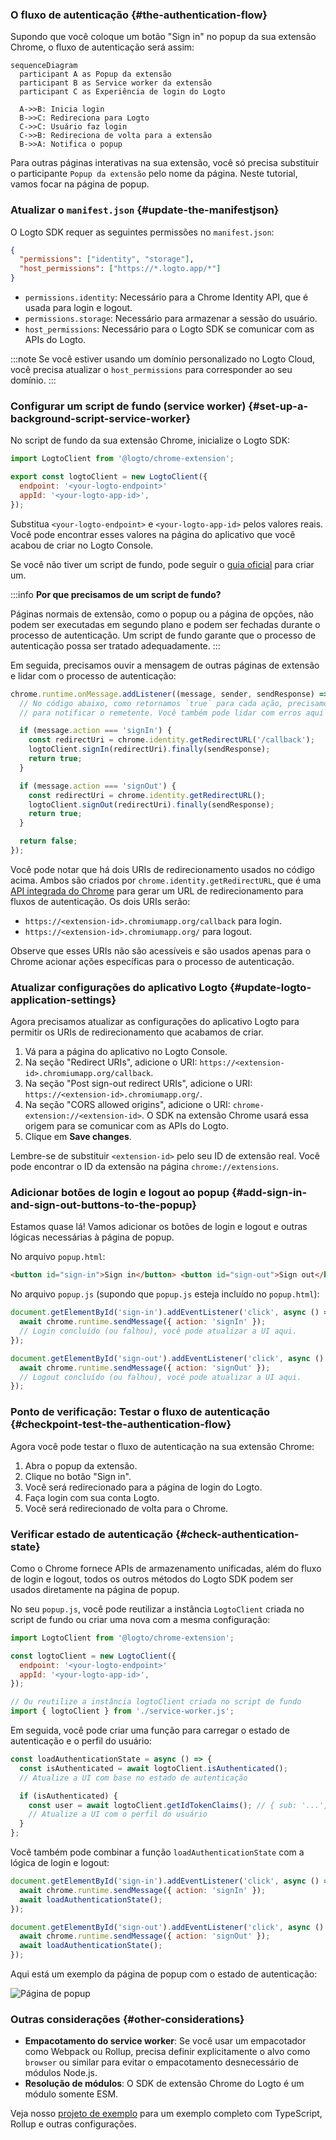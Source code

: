
### O fluxo de autenticação \{#the-authentication-flow}

Supondo que você coloque um botão "Sign in" no popup da sua extensão Chrome, o fluxo de autenticação será assim:

```mermaid
sequenceDiagram
  participant A as Popup da extensão
  participant B as Service worker da extensão
  participant C as Experiência de login do Logto

  A->>B: Inicia login
  B->>C: Redireciona para Logto
  C->>C: Usuário faz login
  C->>B: Redireciona de volta para a extensão
  B->>A: Notifica o popup
```

Para outras páginas interativas na sua extensão, você só precisa substituir o participante `Popup da extensão` pelo nome da página. Neste tutorial, vamos focar na página de popup.

<RegardingRedirectBasedSignIn />

### Atualizar o `manifest.json` \{#update-the-manifestjson}

O Logto SDK requer as seguintes permissões no `manifest.json`:

```json title="manifest.json"
{
  "permissions": ["identity", "storage"],
  "host_permissions": ["https://*.logto.app/*"]
}
```

- `permissions.identity`: Necessário para a Chrome Identity API, que é usada para login e logout.
- `permissions.storage`: Necessário para armazenar a sessão do usuário.
- `host_permissions`: Necessário para o Logto SDK se comunicar com as APIs do Logto.

:::note
Se você estiver usando um domínio personalizado no Logto Cloud, você precisa atualizar o `host_permissions` para corresponder ao seu domínio.
:::

### Configurar um script de fundo (service worker) \{#set-up-a-background-script-service-worker}

No script de fundo da sua extensão Chrome, inicialize o Logto SDK:

```js title="service-worker.js"
import LogtoClient from '@logto/chrome-extension';

export const logtoClient = new LogtoClient({
  endpoint: '<your-logto-endpoint>'
  appId: '<your-logto-app-id>',
});
```

Substitua `<your-logto-endpoint>` e `<your-logto-app-id>` pelos valores reais. Você pode encontrar esses valores na página do aplicativo que você acabou de criar no Logto Console.

Se você não tiver um script de fundo, pode seguir o [guia oficial](https://developer.chrome.com/docs/extensions/develop/concepts/service-workers/basics) para criar um.

:::info
**Por que precisamos de um script de fundo?**

Páginas normais de extensão, como o popup ou a página de opções, não podem ser executadas em segundo plano e podem ser fechadas durante o processo de autenticação. Um script de fundo garante que o processo de autenticação possa ser tratado adequadamente.
:::

Em seguida, precisamos ouvir a mensagem de outras páginas de extensão e lidar com o processo de autenticação:

```js title="service-worker.js"
chrome.runtime.onMessage.addListener((message, sender, sendResponse) => {
  // No código abaixo, como retornamos `true` para cada ação, precisamos chamar `sendResponse`
  // para notificar o remetente. Você também pode lidar com erros aqui ou usar outras maneiras de notificar o remetente.

  if (message.action === 'signIn') {
    const redirectUri = chrome.identity.getRedirectURL('/callback');
    logtoClient.signIn(redirectUri).finally(sendResponse);
    return true;
  }

  if (message.action === 'signOut') {
    const redirectUri = chrome.identity.getRedirectURL();
    logtoClient.signOut(redirectUri).finally(sendResponse);
    return true;
  }

  return false;
});
```

Você pode notar que há dois URIs de redirecionamento usados no código acima. Ambos são criados por `chrome.identity.getRedirectURL`, que é uma [API integrada do Chrome](https://developer.chrome.com/docs/extensions/reference/api/identity#method-getRedirectURL) para gerar um URL de redirecionamento para fluxos de autenticação. Os dois URIs serão:

- `https://<extension-id>.chromiumapp.org/callback` para login.
- `https://<extension-id>.chromiumapp.org/` para logout.

Observe que esses URIs não são acessíveis e são usados apenas para o Chrome acionar ações específicas para o processo de autenticação.

### Atualizar configurações do aplicativo Logto \{#update-logto-application-settings}

Agora precisamos atualizar as configurações do aplicativo Logto para permitir os URIs de redirecionamento que acabamos de criar.

1. Vá para a página do aplicativo no Logto Console.
2. Na seção "Redirect URIs", adicione o URI: `https://<extension-id>.chromiumapp.org/callback`.
3. Na seção "Post sign-out redirect URIs", adicione o URI: `https://<extension-id>.chromiumapp.org/`.
4. Na seção "CORS allowed origins", adicione o URI: `chrome-extension://<extension-id>`. O SDK na extensão Chrome usará essa origem para se comunicar com as APIs do Logto.
5. Clique em **Save changes**.

Lembre-se de substituir `<extension-id>` pelo seu ID de extensão real. Você pode encontrar o ID da extensão na página `chrome://extensions`.

### Adicionar botões de login e logout ao popup \{#add-sign-in-and-sign-out-buttons-to-the-popup}

Estamos quase lá! Vamos adicionar os botões de login e logout e outras lógicas necessárias à página de popup.

No arquivo `popup.html`:

```html title="popup.html"
<button id="sign-in">Sign in</button> <button id="sign-out">Sign out</button>
```

No arquivo `popup.js` (supondo que `popup.js` esteja incluído no `popup.html`):

```js title="popup.js"
document.getElementById('sign-in').addEventListener('click', async () => {
  await chrome.runtime.sendMessage({ action: 'signIn' });
  // Login concluído (ou falhou), você pode atualizar a UI aqui.
});

document.getElementById('sign-out').addEventListener('click', async () => {
  await chrome.runtime.sendMessage({ action: 'signOut' });
  // Logout concluído (ou falhou), você pode atualizar a UI aqui.
});
```

### Ponto de verificação: Testar o fluxo de autenticação \{#checkpoint-test-the-authentication-flow}

Agora você pode testar o fluxo de autenticação na sua extensão Chrome:

1. Abra o popup da extensão.
2. Clique no botão "Sign in".
3. Você será redirecionado para a página de login do Logto.
4. Faça login com sua conta Logto.
5. Você será redirecionado de volta para o Chrome.

### Verificar estado de autenticação \{#check-authentication-state}

Como o Chrome fornece APIs de armazenamento unificadas, além do fluxo de login e logout, todos os outros métodos do Logto SDK podem ser usados diretamente na página de popup.

No seu `popup.js`, você pode reutilizar a instância `LogtoClient` criada no script de fundo ou criar uma nova com a mesma configuração:

```js title="popup.js"
import LogtoClient from '@logto/chrome-extension';

const logtoClient = new LogtoClient({
  endpoint: '<your-logto-endpoint>'
  appId: '<your-logto-app-id>',
});

// Ou reutilize a instância logtoClient criada no script de fundo
import { logtoClient } from './service-worker.js';
```

Em seguida, você pode criar uma função para carregar o estado de autenticação e o perfil do usuário:

```js title="popup.js"
const loadAuthenticationState = async () => {
  const isAuthenticated = await logtoClient.isAuthenticated();
  // Atualize a UI com base no estado de autenticação

  if (isAuthenticated) {
    const user = await logtoClient.getIdTokenClaims(); // { sub: '...', email: '...', ... }
    // Atualize a UI com o perfil do usuário
  }
};
```

Você também pode combinar a função `loadAuthenticationState` com a lógica de login e logout:

```js title="popup.js"
document.getElementById('sign-in').addEventListener('click', async () => {
  await chrome.runtime.sendMessage({ action: 'signIn' });
  await loadAuthenticationState();
});

document.getElementById('sign-out').addEventListener('click', async () => {
  await chrome.runtime.sendMessage({ action: 'signOut' });
  await loadAuthenticationState();
});
```

Aqui está um exemplo da página de popup com o estado de autenticação:

<img src="/img/assets/extension-popup.webp" alt="Página de popup" />

### Outras considerações \{#other-considerations}

- **Empacotamento do service worker**: Se você usar um empacotador como Webpack ou Rollup, precisa definir explicitamente o alvo como `browser` ou similar para evitar o empacotamento desnecessário de módulos Node.js.
- **Resolução de módulos**: O SDK de extensão Chrome do Logto é um módulo somente ESM.

Veja nosso [projeto de exemplo](https://github.com/logto-io/js/tree/HEAD/packages/chrome-extension-sample) para um exemplo completo com TypeScript, Rollup e outras configurações.
